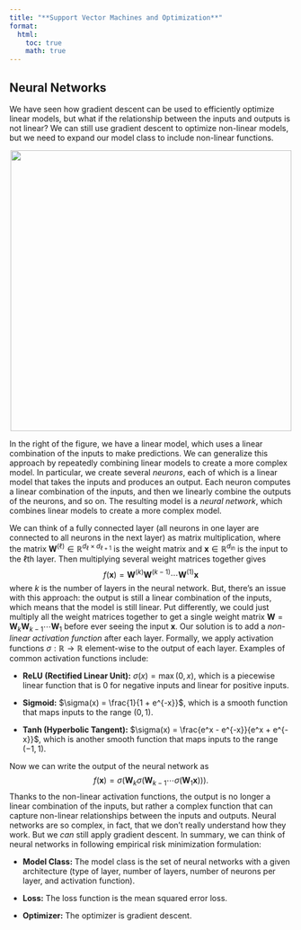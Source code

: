 ```yaml
---
title: "**Support Vector Machines and Optimization**"
format:
  html:
    toc: true
    math: true
---
```



## Neural Networks

We have seen how gradient descent can be used to efficiently optimize linear models, but what if the relationship between the inputs and outputs is not linear?
We can still use gradient descent to optimize non-linear models, but we need to expand our model class to include non-linear functions.

<center><img src="images/regression_vs_network.pdf" width="500"></center>

In the right of the figure, we have a linear model, which uses a linear combination of the inputs to make predictions.
We can generalize this approach by repeatedly combining linear models to create a more complex model.
In particular, we create several *neurons*, each of which is a linear model that takes the inputs and produces an output.
Each neuron computes a linear combination of the inputs, and then we linearly combine the outputs of the neurons, and so on.
The resulting model is a *neural network*, which combines linear models to create a more complex model.

We can think of a fully connected layer (all neurons in one layer are connected to all neurons in the next layer) as matrix multiplication, where the matrix $\mathbf{W}^{(\ell)} \in \mathbb{R}^{d_{\ell} \times d_{\ell+1}}$ is the weight matrix and $\mathbf{x} \in \mathbb{R}^{d_\text{in}}$ is the input to the $\ell$th layer.
Then multiplying several weight matrices together gives
$$
f(\mathbf{x}) = \mathbf{W}^{(k)} \mathbf{W}^{(k-1)} \cdots \mathbf{W}^{(1)} \mathbf{x} 
$$
where $k$ is the number of layers in the neural network.
But, there's an issue with this approach: the output is still a linear combination of the inputs, which means that the model is still linear.
Put differently, we could just multiply all the weight matrices together to get a single weight matrix $\mathbf{W} = \mathbf{W}_k \mathbf{W}_{k-1} \cdots \mathbf{W}_1$ before ever seeing the input $\mathbf{x}$.
Our solution is to add a *non-linear activation function* after each layer.
Formally, we apply activation functions $\sigma: \mathbb{R} \to \mathbb{R}$ element-wise to the output of each layer.
Examples of common activation functions include:

- **ReLU (Rectified Linear Unit):** $\sigma(x) = \max(0, x)$, which is a piecewise linear function that is $0$ for negative inputs and linear for positive inputs.

- **Sigmoid:** $\sigma(x) = \frac{1}{1 + e^{-x}}$, which is a smooth function that maps inputs to the range $(0, 1)$.

- **Tanh (Hyperbolic Tangent):** $\sigma(x) = \frac{e^x - e^{-x}}{e^x + e^{-x}}$, which is another smooth function that maps inputs to the range $(-1, 1)$.

Now we can write the output of the neural network as
$$
f(\mathbf{x}) = \sigma(\mathbf{W}_k \sigma(\mathbf{W}_{k-1} \cdots \sigma(\mathbf{W}_1 \mathbf{x}))).
$$
Thanks to the non-linear activation functions, the output is no longer a linear combination of the inputs, but rather a complex function that can capture non-linear relationships between the inputs and outputs.
Neural networks are so complex, in fact, that we don't really understand how they work.
But we *can* still apply gradient descent. In summary, we can think of neural networks in following empirical risk minimization formulation:

- **Model Class:** The model class is the set of neural networks with a given architecture (type of layer, number of layers, number of neurons per layer, and activation function).

- **Loss:** The loss function is the mean squared error loss.

- **Optimizer:** The optimizer is gradient descent.